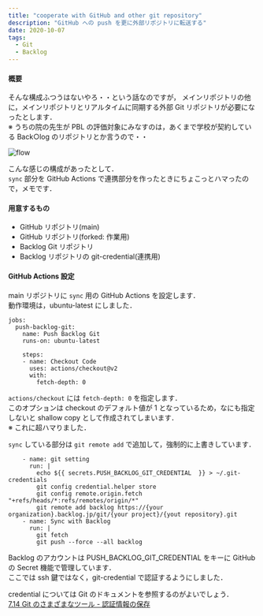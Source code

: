```yaml
---
title: "cooperate with GitHub and other git repository"
description: "GitHub への push を更に外部リポジトリに転送する"
date: 2020-10-07
tags:
  - Git
  - Backlog
---
```


#### 概要

そんな構成ふつうはないやろ・・という話なのですが，
メインリポジトリの他に，メインリポジトリとリアルタイムに同期する外部 Git リポジトリが必要になったとします．  
※ うちの院の先生が PBL の評価対象にみなすのは，あくまで学校が契約している Back○log のリポジトリとか言うので・・

![flow](https://d1q5p5okdzyz0p.cloudfront.net/2020-10-20201006-flow.png)

こんな感じの構成があったとして．  
`sync` 部分を GitHub Actions で連携部分を作ったときにちょこっとハマったので，メモです．

#### 用意するもの

* GitHub リポジトリ(main)
* GitHub リポジトリ(forked: 作業用)
* Backlog Git リポジトリ
* Backlog リポジトリの git-credential(連携用)

#### GitHub Actions 設定

main リポジトリに `sync` 用の GitHub Actions を設定します．  
動作環境は，ubuntu-latest にしました．

```
jobs:
  push-backlog-git:
    name: Push Backlog Git
    runs-on: ubuntu-latest

    steps:
    - name: Checkout Code
      uses: actions/checkout@v2
      with: 
        fetch-depth: 0
```

`actions/checkout` には `fetch-depth: 0` を指定します．  
このオプションは checkout のデフォルト値が 1 となっているため，なにも指定しないと shallow copy として作成されてしまいます．  
※ これに超ハマりました．

`sync` している部分は `git remote add` で追加して，強制的に上書きしています．

```
    - name: git setting
      run: |
        echo ${{ secrets.PUSH_BACKLOG_GIT_CREDENTIAL  }} > ~/.git-credentials
        git config credential.helper store
        git config remote.origin.fetch "+refs/heads/*:refs/remotes/origin/*"
        git remote add backlog https://{your organization}.backlog.jp/git/{your project}/{yout repository}.git
    - name: Sync with Backlog
      run: |
        git fetch
        git push --force --all backlog
```

Backlog のアカウントは PUSH_BACKLOG_GIT_CREDENTIAL をキーに GitHub の Secret 機能で管理しています．  
ここでは ssh 鍵ではなく，git-credential で認証するようにしました．  

credential については Git のドキュメントを参照するのがよいでしょう．  
[7.14 Git のさまざまなツール - 認証情報の保存](https://git-scm.com/book/ja/v2/Git-のさまざまなツール-認証情報の保存)

